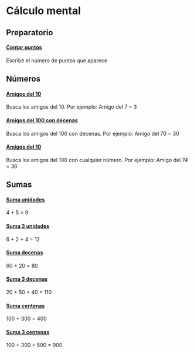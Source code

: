 # Cálculo mental

## Preparatorio

<div className="flex flex-wrap">

<div className="lg:w-1/3 px-4 bg-orange-300 rounded-md mr-4 mb-4">

#### [Contar puntos](/aprender-a-contar/contar-puntos)

Escribe el número de puntos que aparece

</div>

</div>

## Números

<div className="flex flex-wrap">

<div className="lg:w-1/3 px-4 bg-orange-300 rounded-md mr-4 mb-4">

#### [Amigos del 10](/calculo-mental/amigos-del-10)

Busca los amigos del 10. Por ejemplo: Amigo del 7 = 3

</div>

<div className="lg:w-1/3 px-4 bg-orange-300 rounded-md mr-4 mb-4">

#### [Amigos del 100 con decenas](/calculo-mental/amigos-del-100-decenas)

Busca los amigos del 100 con decenas. Por ejemplo: Amigo del 70 = 30

</div>

<div className="lg:w-1/3 px-4 bg-orange-300 rounded-md mr-4 mb-4">

#### [Amigos del 10](/calculo-mental/amigos-del-100)

Busca los amigos del 100 con cualquier número. Por ejemplo: Amigo del 74 = 36

</div>

</div>

## Sumas

<div className="flex flex-col flex-wrap lg:flex-row">

<div className="lg:w-1/3 px-4 bg-orange-300 rounded-md mr-4 mb-4">

#### [Suma unidades](/calculo-mental/suma-unidades)

4 + 5 = 9

</div>
<div className="lg:w-1/3 px-4 bg-orange-300 rounded-md mr-4 mb-4">

#### [Suma 3 unidades](/calculo-mental/suma-unidades-3)

6 + 2 + 4 = 12

</div>
<div className="lg:w-1/3 px-4 bg-orange-300 rounded-md mr-4 mb-4">

#### [Suma decenas](/calculo-mental/suma-decenas)

60 + 20 = 80

</div>
<div className="lg:w-1/3 px-4 bg-orange-300 rounded-md mr-4 mb-4">

#### [Suma 3 decenas](/calculo-mental/suma-decenas-3)

20 + 50 + 40 = 110

</div>
<div className="lg:w-1/3 px-4 bg-orange-300 rounded-md mr-4 mb-4">

#### [Suma centenas](/calculo-mental/suma-centenas)

100 + 300 = 400

</div>
<div className="lg:w-1/3 px-4 bg-orange-300 rounded-md mr-4 mb-4">

#### [Suma 3 centenas](/calculo-mental/suma-centenas-3)

100 + 300 + 500 = 900

</div>

</div>
